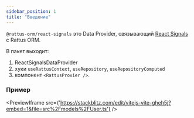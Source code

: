 ```yaml
---
sidebar_position: 1
title: "Введение"
---
```


`@rattus-orm/react-signals` это Data Provider, связывающий [React Signals](https://github.com/preactjs/signals/tree/main/packages/react) с Rattus ORM.

В пакет выходит:
1. ReactSignalsDataProvider
2. хуки `useRattusContext`, `useRepository`, `useRepositoryComputed`
3. компонент `<RattusProvier />`.

### Пример
<PreviewIframe src={'https://stackblitz.com/edit/vitejs-vite-gheh5j?embed=1&file=src%2Fmodels%2FUser.ts'} />
